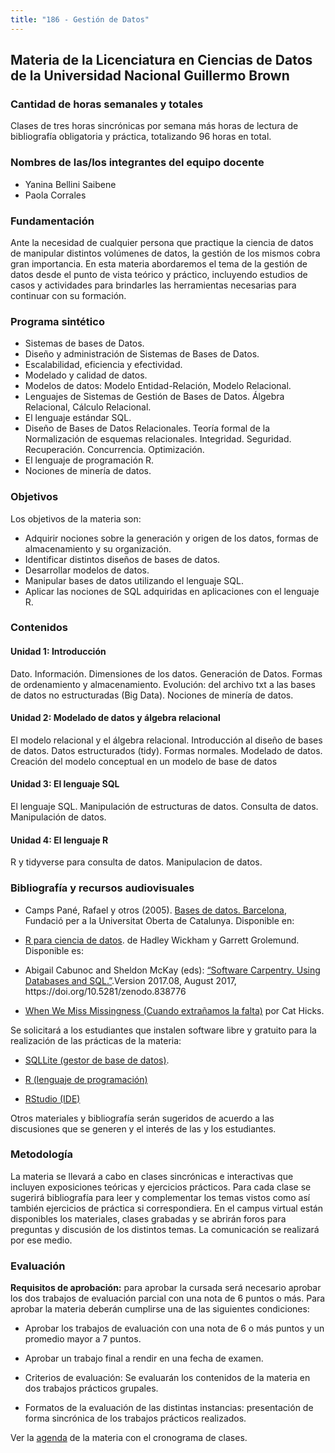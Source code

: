```yaml
---
title: "186 - Gestión de Datos"
---
```


## Materia de la Licenciatura en Ciencias de Datos de la Universidad Nacional Guillermo Brown

### Cantidad de horas semanales y totales

Clases de tres horas sincrónicas por semana más horas de lectura de bibliografía obligatoria y práctica, totalizando 96 horas en total.

### Nombres de las/los integrantes del equipo docente

-   Yanina Bellini Saibene
-   Paola Corrales

### Fundamentación

Ante la necesidad de cualquier persona que practique la ciencia de datos de manipular distintos volúmenes de datos, la gestión de los mismos cobra gran importancia. En esta materia abordaremos el tema de la gestión de datos desde el punto de vista teórico y práctico, incluyendo estudios de casos y actividades para brindarles las herramientas necesarias para continuar con su formación.

### Programa sintético

-   Sistemas de bases de Datos.
-   Diseño y administración de Sistemas de Bases de Datos.
-   Escalabilidad, eficiencia y efectividad.
-   Modelado y calidad de datos.
-   Modelos de datos: Modelo Entidad-Relación, Modelo Relacional.
-   Lenguajes de Sistemas de Gestión de Bases de Datos. Álgebra Relacional, Cálculo Relacional.
-   El lenguaje estándar SQL.
-   Diseño de Bases de Datos Relacionales. Teoría formal de la Normalización de esquemas relacionales. Integridad. Seguridad. Recuperación. Concurrencia. Optimización.
-   El lenguaje de programación R.
-   Nociones de minería de datos.

### Objetivos

Los objetivos de la materia son:

-   Adquirir nociones sobre la generación y origen de los datos, formas de almacenamiento y su organización.
-   Identificar distintos diseños de bases de datos.
-   Desarrollar modelos de datos.
-   Manipular bases de datos utilizando el lenguaje SQL.
-   Aplicar las nociones de SQL adquiridas en aplicaciones con el lenguaje R.

### Contenidos

#### Unidad 1: Introducción

Dato. Información. Dimensiones de los datos. Generación de Datos. Formas de ordenamiento y almacenamiento. Evolución: del archivo txt a las bases de datos no estructuradas (Big Data). Nociones de minería de datos.

#### Unidad 2: Modelado de datos y álgebra relacional

El modelo relacional y el álgebra relacional. Introducción al diseño de bases de datos. Datos estructurados (tidy). Formas normales. Modelado de datos. Creación del modelo conceptual en un modelo de base de datos

#### Unidad 3: El lenguaje SQL

El lenguaje SQL. Manipulación de estructuras de datos. Consulta de datos. Manipulación de datos.

#### Unidad 4: El lenguaje R

R y tidyverse para consulta de datos. Manipulacion de datos.

### Bibliografía y recursos audiovisuales

-   Camps Pané, Rafael y otros (2005). [Bases de datos. Barcelona](https://www.uoc.edu/pdf/masters/oficiales/img/913.pdf), Fundació per a la Universitat Oberta de Catalunya. Disponible en:

-   [R para ciencia de datos](https://es.r4ds.hadley.nz/). de Hadley Wickham y Garrett Grolemund. Disponible es:

-   Abigail Cabunoc and Sheldon McKay (eds): ["Software Carpentry. Using Databases and SQL."](https://github.com/swcarpentry/sql-novice-survey).Version 2017.08, August 2017, https://doi.org/10.5281/zenodo.838776

- [When We Miss Missingness (Cuando extrañamos la falta)](https://datasciencebydesign.org/blog/when-we-miss-missingness) por Cat Hicks.

Se solicitará a los estudiantes que instalen software libre y gratuito para la realización de las prácticas de la materia:

-   [SQLLite (gestor de base de datos)](https://sqliteonline.com/). 

-   [R (lenguaje de programación)](https://www.r-project.org/)

-   [RStudio (IDE)](https://www.rstudio.com/products/rstudio/)

Otros materiales y bibliografía serán sugeridos de acuerdo a las discusiones que se generen y el interés de las y los estudiantes.

### Metodología

La materia se llevará a cabo en clases sincrónicas e interactivas que incluyen exposiciones teóricas y ejercicios prácticos. Para cada clase se sugerirá bibliografía para leer y complementar los temas vistos como así también ejercicios de práctica si correspondiera. En el campus virtual están disponibles los materiales, clases grabadas y se abrirán foros para preguntas y discusión de los distintos temas. La comunicación se realizará por ese medio.

### Evaluación

**Requisitos de aprobación:** para aprobar la cursada será necesario aprobar los dos trabajos de evaluación parcial con una nota de 6 puntos o más. Para aprobar la materia deberán cumplirse una de las siguientes condiciones:

-   Aprobar los trabajos de evaluación con una nota de 6 o más puntos y un promedio mayor a 7 puntos.

-   Aprobar un trabajo final a rendir en una fecha de examen.

-   Criterios de evaluación: Se evaluarán los contenidos de la materia en dos trabajos prácticos grupales.

-   Formatos de la evaluación de las distintas instancias: presentación de forma sincrónica de los trabajos prácticos realizados.

Ver la [agenda](schedule.html) de la materia con el cronograma de clases.
